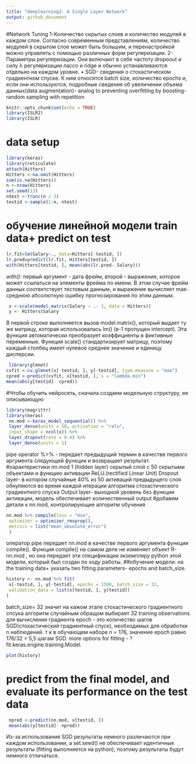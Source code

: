 ---
title: "deeplearning2: A Single Layer Network"
output: github_document
---
#Network Tuning
1-Количество скрытых слоев и количество модулей в каждом слое.
 Согласно современным представлениям, количество модулей в скрытом слое может
быть большим, и перенастройкой можно управлять с помощью различных форм
регуляризации.
 2- Параметры регуляризации. Они включают в себя частоту dropoout
и силу λ регуляризации лассо и ridge и обычно устанавливаются отдельно на каждом уровне.
 • SGD- сведения о стохастическом градиентном спуске. К ним относятся batch size,
количество epochs и, если они используются, подробные сведения об увеличении объема данных(data augmentation)- analog to preventing overfitting by boosting- random sampling with repetition
```{r setup, include=FALSE}
knitr::opts_chunk$set(echo = TRUE)
library(ISLR2)
library(ISLR)
```
# data setup
```{r data setup}
library(keras)
library(reticulate)
attach(Hitters)
Hitters <-na.omit(Hitters)
sum(is.na(Hitters))
n <-nrow(Hitters)
set.seed(13)
ntest <-trunc(n / 3)
testid <-sample(1:n, ntest)
```
# обучение линейной модели train data+ predict on test
```{r}
lr.fit=lm(Salary~., data=Hitters[-testid, ])
lr.pred=predict(lr.fit, Hitters[testid, ])
with(Hitters[testid, ], mean(abs(lr.pred- Salary)))
```
*with()*: первый аргумент - дата фрейм, второй - выражение, которое может ссылаться на элементы
фрейма по имени. 
В этом случае фрейм данных соответствует тестовым данным, и выражение вычисляет mae- среднюю абсолютную ошибку прогнозирования по этим данным.
```{r}
 x <-scale(model.matrix(Salary ~ .- 1, data = Hitters))
 y <- Hitters$Salary
```
В первой строке выполняется вызов model.matrix(), который выдает ту же
матрицу, которая использовалась lm() (в-1 пропущен intercept). Эта функция
автоматически преобразует коэффициенты в фиктивные переменные. Функция scale()
стандартизирует матрицу, поэтому каждый столбец имеет нулевое среднее значение и единицу дисперсии.
```{r}
 library(glmnet)
cvfit <-cv.glmnet(x[-testid, ], y[-testid], type.measure = "mae")
cpred <-predict(cvfit, x[testid, ], s = "lambda.min")
mean(abs(y[testid]- cpred))
```
#Чтобы обучить нейросеть, сначала создаем модельную структуру, ее описывающую
```{r}
library(magrittr)
library(keras)
 nn.mod <-keras_model_sequential() %>%
 layer_dense(units = 50, activation = "relu",
 input_shape = ncol(x)) %>%
 layer_dropout(rate = 0.4) %>%
 layer_dense(units = 1)
```

pipe operator %>% - передает предыдущий термин
в качестве первого аргумента следующей функции и возвращает результат.
#характеристики nn.mod
1 (hidden layer) скрытый слой с 50 скрытыми объектами и функцию активации ReLU.(rectified Linear Unit)
Dropout layer- в котором случайные 40% из 50 активаций предыдущего слоя обнуляются во время каждой итерации алгоритма стохастического градиентного спуска
Output layer- выходной уровень без функции активации, модель обеспечивает количественный
output
#добавим детали к nn.mod, контролирующие алгоритм обучения
```{r}
nn.mod %>% compile(loss = "mse",
 optimizer = optimizer_rmsprop(),
 metrics = list("mean_absolute_error")
 )
```
оператор pipe передает nn.mod в качестве первого аргумента
функции compile(). Функция compile() на самом деле не изменяет объект R- nn.mod , но она передает эти спецификации экземпляру python этой модели, который был создан по ходу работы.
##обучение модели: на the training data+ указать two fitting parameters- epochs and batch_size.
```{r}
history <- nn.mod %>% fit(
 x[-testid, ], y[-testid], epochs = 1500, batch_size = 32,
 validation_data = list(x[testid, ], y[testid])
)
```

batch_size= 32 значит на кажом этапе стохастического градиентного спсука алгоритм случайным обращом выбирает  32 training observations для вычисления градиента
epoch - это количество шагов SGD(стохастический градиентный спуск), необходимых для обработки n наблюдений.
т к в обучающем наборе n = 176, значение epoch равно 176/32 = 5,5 шагам SGD.
more options for fitting - ?fit.keras.engine.training.Model.
```{r}
plot(history)
```
# predict from the final model, and evaluate its performance on the test data
```{r}
 npred <-predict(nn.mod, x[testid, ])
 mean(abs(y[testid]- npred))
```
Из-за использования SGD результаты немного различаются при каждом
использовании, а set.seed() не обеспечивает идентичные результаты (fitting выполняется на python), поэтому результаты будут немного отличаться.